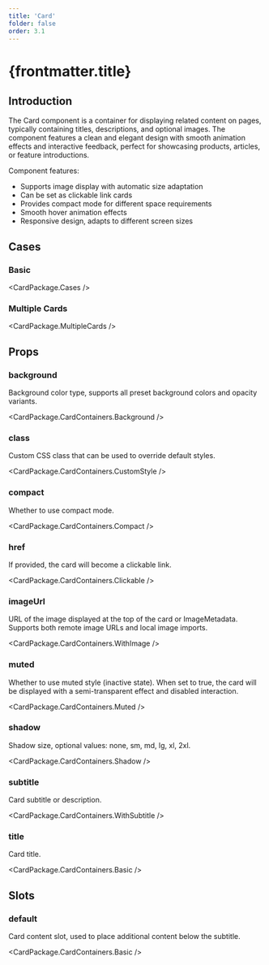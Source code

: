 ```yaml
---
title: 'Card'
folder: false
order: 3.1
---
```



# {frontmatter.title}

## Introduction

The Card component is a container for displaying related content on pages, typically containing titles, descriptions, and optional images. The component features a clean and elegant design with smooth animation effects and interactive feedback, perfect for showcasing products, articles, or feature introductions.

Component features:

- Supports image display with automatic size adaptation
- Can be set as clickable link cards
- Provides compact mode for different space requirements
- Smooth hover animation effects
- Responsive design, adapts to different screen sizes

## Cases

### Basic

<CardPackage.Cases />

### Multiple Cards

<CardPackage.MultipleCards />

## Props

### background

Background color type, supports all preset background colors and opacity variants.

<CardPackage.CardContainers.Background />

### class

Custom CSS class that can be used to override default styles.

<CardPackage.CardContainers.CustomStyle />

### compact

Whether to use compact mode.

<CardPackage.CardContainers.Compact />

### href

If provided, the card will become a clickable link.

<CardPackage.CardContainers.Clickable />

### imageUrl

URL of the image displayed at the top of the card or ImageMetadata. Supports both remote image URLs and local image imports.

<CardPackage.CardContainers.WithImage />

### muted

Whether to use muted style (inactive state). When set to true, the card will be displayed with a semi-transparent effect and disabled interaction.

<CardPackage.CardContainers.Muted />

### shadow

Shadow size, optional values: none, sm, md, lg, xl, 2xl.

<CardPackage.CardContainers.Shadow />

### subtitle

Card subtitle or description.

<CardPackage.CardContainers.WithSubtitle />

### title

Card title.

<CardPackage.CardContainers.Basic />

## Slots

### default

Card content slot, used to place additional content below the subtitle.

<CardPackage.CardContainers.Basic />
